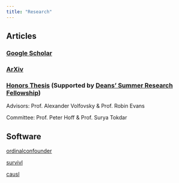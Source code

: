 ```yaml
---
title: "Research"
---
```


## Articles

### [Google Scholar](https://scholar.google.com/citations?hl=en&user=JzcfhPsAAAAJ&view_op=list_works&sortby=title&inst=10163712085368340378)

### [ArXiv](https://arxiv.org/a/mathis_c_1.html)

### [Honors Thesis](honorsthesis.html) (Supported by [Deans' Summer Research Fellowship](https://undergraduateresearch.duke.edu/DSRF))

Advisors: Prof. Alexander Volfovsky & Prof. Robin Evans

Committee: Prof. Peter Hoff & Prof. Surya Tokdar

## Software

[ordinalconfounder](https://github.com/chasehmathis/ordinalconfounder)

[survivl](https://github.com/rje42/survivl)

[causl](https://github.com/rje42/causl)
